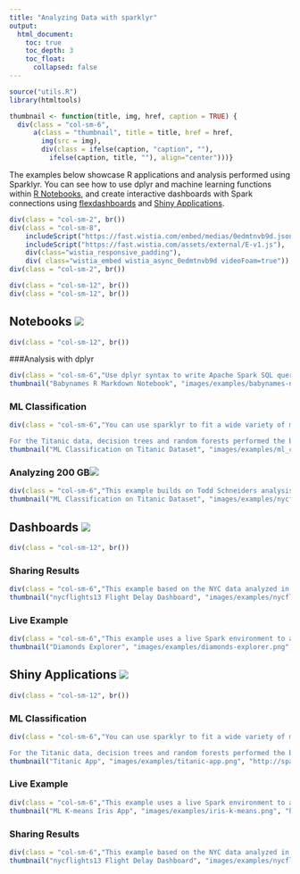 ```yaml
---
title: "Analyzing Data with sparklyr"
output:
  html_document:
    toc: true
    toc_depth: 3
    toc_float:
      collapsed: false
---
```


```r
source("utils.R")
library(htmltools)

thumbnail <- function(title, img, href, caption = TRUE) {
  div(class = "col-sm-6",
      a(class = "thumbnail", title = title, href = href,
        img(src = img),
        div(class = ifelse(caption, "caption", ""),
          ifelse(caption, title, ""), align="center")))}

```

The examples below showcase R applications and analysis performed using Sparklyr. You can see how to use dplyr and machine learning functions within [R Notebooks](http://rmarkdown.rstudio.com/r_notebooks.html), and create interactive dashboards with Spark connections using [flexdashboards](http://rmarkdown.rstudio.com/flexdashboard/index.html) and [Shiny Applications](http://shiny.rstudio.com).

```r
div(class = "col-sm-2", br())
div(class = "col-sm-8",
    includeScript("https://fast.wistia.com/embed/medias/0edmtnvb9d.jsonp" ),
    includeScript("https://fast.wistia.com/assets/external/E-v1.js"),
    div(class="wistia_responsive_padding"),
    div( class="wistia_embed wistia_async_0edmtnvb9d videoFoam=true"))
div(class = "col-sm-2", br())

div(class = "col-sm-12", br())
div(class = "col-sm-12", br())

```      


## Notebooks [![](images/examples/github-logo.png)](https://github.com/rstudio/sparkDemos/tree/master/prod/notebooks)

```r
div(class = "col-sm-12", br())
```

###Analysis with dplyr

```r
div(class = "col-sm-6","Use dplyr syntax to write Apache Spark SQL queries. Use select, where, group by, joins, and window functions in Apache Spark SQL.")
thumbnail("Babynames R Markdown Notebook", "images/examples/babynames-notebook.png", "https://beta.rstudioconnect.com/content/1813/")
```

### ML Classification

```r
div(class = "col-sm-6","You can use sparklyr to fit a wide variety of machine learning algorithms in Apache Spark. This analysis compares the performance of six classification models in Apache Spark on the Titanic data set.

For the Titanic data, decision trees and random forests performed the best and had comparatively fast run times. See results for a detailed comparison.")
thumbnail("ML Classification on Titanic Dataset", "images/examples/ml_classification_titanic.png", "https://beta.rstudioconnect.com/content/1518/")
```


### Analyzing 200 GB[![](images/examples/github-logo.png)](https://github.com/rstudio/sparkDemos/tree/master/prod/notebooks/taxi_demo)
```r
div(class = "col-sm-6","This example builds on Todd Schneiders analysis of NYC Taxi Data. The original postgres tables (200 GB) were transferred to S3 and then loaded into Hive tables on Amazon EMR. The analysis was conducted in an R Markdown notebook with sparklyr.")
thumbnail("ML Classification on Titanic Dataset", "images/examples/nycflights13-dash-spark.png", "http://sparkdemo.rstudio.com/dashboards/nycflights13-dash-spark")
```




## Dashboards [![](images/examples/github-logo.png)](https://github.com/rstudio/sparkDemos/tree/master/prod/dashboards)

```r
div(class = "col-sm-12", br())
```

### Sharing Results

```r
div(class = "col-sm-6","This example based on the NYC data analyzed in the Notebooks section")
thumbnail("nycflights13 Flight Delay Dashboard", "images/examples/nycflights13-dash-spark.png", "http://sparkdemo.rstudio.com/dashboards/nycflights13-dash-spark")
```

### Live Example

```r
div(class = "col-sm-6","This example uses a live Spark environment to analyze the Diamonds dataset")
thumbnail("Diamonds Explorer", "images/examples/diamonds-explorer.png", "http://sparkdemo.rstudio.com/dashboards/diamonds-explorer")
```


## Shiny Applications [![](images/examples/github-logo.png)](https://github.com/rstudio/sparkDemos/tree/master/prod/apps)


```r
div(class = "col-sm-12", br())
```

### ML Classification

```r
div(class = "col-sm-6","You can use sparklyr to fit a wide variety of machine learning algorithms in Apache Spark. This analysis compares the performance of six classification models in Apache Spark on the Titanic data set.

For the Titanic data, decision trees and random forests performed the best and had comparatively fast run times. See results for a detailed comparison.")
thumbnail("Titanic App", "images/examples/titanic-app.png", "http://sparkdemo.rstudio.com/apps/titanic-classification/")
```

### Live Example

```r
div(class = "col-sm-6","This example uses a live Spark environment to analyze the Iris dataset")
thumbnail("ML K-means Iris App", "images/examples/iris-k-means.png", "http://sparkdemo.rstudio.com/apps/iris-k-means")
```

### Sharing Results

```r
div(class = "col-sm-6","This example based on the NYC data analyzed in the Notebooks section")
thumbnail("nycflights13 Flight Delay Dashboard", "images/examples/nycflights13-app-spark.png", "http://sparkdemo.rstudio.com/apps/nycflights13-app-spark")
```


